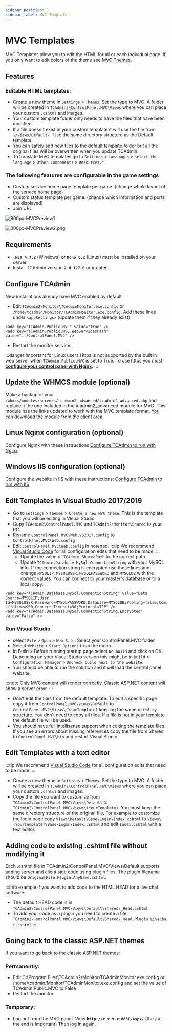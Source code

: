 ```yaml
---
sidebar_position: 1
sidebar_label: MVC Templates
---
```


# MVC Templates

MVC Templates allow you to edit the HTML for all or each individual page. If you only want to edit colors of the theme see [MVC Themes](#).

## Features

### Editable HTML templates:

- Create a new theme in `Settings` > `Themes`. Set the type to MVC. A folder will be created in `TCAdmin2\ControlPanel.MVC\Views` where you can place your custom `.cshtml` and images.
- Your custom template folder only needs to have the files that have been modified.
- If a file doesn't exist in your custom template it will use the file from `~/Views/Default/.` Use the same directory structure as the Default template.
- You can safely add new files to the default template folder but all the original files will be overwritten when you update TCAdmin.
- To translate MVC templates go to `Settings` > `Languages` > `select the language` > `Other Components` > `Resources.*.`

### The following features are configurable in the game settings

- Custom service home page template per game. (change whole layout of the service home page)
- Custom status template per game. (change which information and ports are displayed)
- Join URL

![800px-MVCPreview1](/img/customizations/themes/800px-MVCPreview1.png)

![300px-MVCPreview2.png](/img/customizations/themes/300px-MVCPreview2.png)

## Requirements

- **`.NET 4.7.2`** (Windows) or **`Mono 6.x`** (Linux) must be installed on your server.
- Install TCAdmin version **`2.0.127.0`** or greater.

## Configure TCAdmin

New installations already have MVC enabled by default

- Edit `TCAdmin2\Monitor\TCAdminMonitor.exe.config` or `/home/tcadmin/Monitor/TCAdminMonitor.exe.config`. Add these lines under `<appSettings>` (update them if they already exist).

```
<add key="TCAdmin.Public.MVC" value="True" />
<add key="TCAdmin.Public.MVC.WebServicesPath" value="../ControlPanel.MVC" />
```
- Restart the monitor service.

:::danger Important for Linux users
Https is not supported by the built in web server when `TCAdmin.Public.MVC` is set to True. To use https you must [**configure your control panel with Nginx**](#).
:::

## Update the WHMCS module (optional)

Make a backup of your `/whmcs/modules/servers/tcadmin2_advanced/tcadmin2_advanced.php` and replace it the one included in the tcadmin2_advanced module for MVC. This module has the links updated to work with the MVC template format. [You can download the module from the client area](https://clients.tcadmin.com/downloads.php?action=displaycat&catid=5)

## Linux Nginx configuration (optional)

Configure Nginx with these instructions [Configure TCAdmin to run with Nginx](#)

## Windows IIS configuration (optional) 

Configure the website in IIS with these instructions: [Configure TCAdmin to run with IIS](#)

## Edit Templates in Visual Studio 2017/2019

- Go to `settings` > `Themes` > `Create a new MVC theme`. This is the template that you will be editing in Visual Studio.
- Copy `TCAdmin2\ControlPanel.MVC` and `TCAdmin2\Monitor\Shared` to your PC.
- Rename `ControlPanel.MVC\Web.VS2017.config` to `ControlPanel.MVC\Web.config`
- Edit `ControlPanel.MVC\Web.config` in notepad.
:::tip
We recommend [Visual Studio Code](https://code.visualstudio.com/) for all configuration edits that need to be made.
:::
  - Update the value of `TCAdmin.SharedPath` to the correct path.
  - Update `TCAdmin.Database.MySql.ConnectionString` with your MySQL info. If the connection string is encrypted use these lines and change `MYSQLIP`, `MYSQLUSER`, `MYSQLPASSWORD` and `MYSQLDB` with the correct values. You can connect to your master's database or to a local copy.

```
<add key="TCAdmin.Database.MySql.ConnectionString" value="Data Source=MYSQLIP;User Id=MYSQLUSER;Password=MYSQLPASSWORD;Database=MYSQLDB;Pooling=false;Compress=false;Connection Lifetime=900;Connect Timeout=30;Protocol=TCP" />
<add key="TCAdmin.Database.MySql.ConnectionString.Encrypted" value="False" />
```

### Run Visual Studio

- select `File` > `Open` > `Web Site`. Select your ControlPanel.MVC folder.
- Select `Website` > `Start Options` from the menu.
- In Build > Before running startup page select `No build` and click on OK. Depending on your Visual Studio version this might be in `Build` > `Configuration Manager` > `Uncheck build next to the website`.
- You should be able to run the solution and it will load the control panel website. 

:::note
Only MVC content will render correctly. Classic ASP.NET content will show a server error.
:::

- Don't edit the files from the default template. To edit a specific page copy it from `ControlPanel.MVC\Views\Default` to `ControlPanel.MVC\Views\(YourTemplate)` keeping the same directory structure. You don't need to copy all files. If a file is not in your template the default file will be used.
- You should have full intellisense support when editing the template files. If you see an errors about missing references copy the file from Shared to `ControlPanel.MVC\bin` and restart Visual Studio.

## Edit Templates with a text editor

:::tip
We recommend [Visual Studio Code](https://code.visualstudio.com/) for all configuration edits that need to be made.
:::

- Create a new theme in `Settings` > `Themes`. Set the type to MVC. A folder will be created in `TCAdmin2\ControlPanel.MVC\Views` where you can place your custom `.cshtml` and images.
- Copy the file you want to customize from `TCAdmin2\ControlPanel.MVC\Views\Default` to `TCAdmin2\ControlPanel.MVC\Views\(YourTemplate)`. You must keep the same directory structure of the original file. For example to customize the login page copy `Views\Default\Base\Login\Index.cshtml` to `Views\(YourTemplate)\Base\Login\Index.cshtml` and edit `Index.cshtml` with a text editor.

## Adding code to existing .cshtml file without modifying it

Each .cshtml file in TCAdmin2\ControlPanel.MVC\Views\Default supports adding server and client side code using plugin files. The plugin filename should be `OriginalFile.Plugin.AnyName.cshtml`. 

:::info example
if you want to add code to the HTML HEAD for a live chat software:

- The default HEAD code is in `TCAdmin2\ControlPanel.MVC\Views\Default\Shared\_Head.cshtml`
- To add your code as a plugin you need to create a file `TCAdmin2\ControlPanel.MVC\Views\Default\Shared\_Head.Plugin.LiveChat.cshtml`
:::

## Going back to the classic ASP.NET themes

If you want to go back to the classic ASP.NET themes:

### Permanently:

- Edit C:\Program Files\TCAdmin2\Monitor\TCAdminMonitor.exe.config or /home/tcadmin/Monitor/TCAdminMonitor.exe.config and set the value of TCAdmin.Public.MVC to False
- Restart the monitor.

### Temporary:

- Log out from the MVC panel. View **`http://x.x.x.x:8880/Aspx/`** (the / at the end is important) Then log in again.